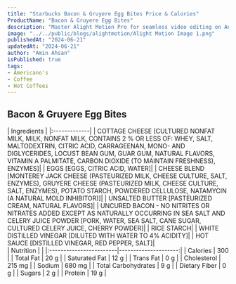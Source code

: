 ```yaml
---
title: "Starbucks Bacon & Gruyere Egg Bites Price & Calories"
ProductName: "Bacon & Gruyere Egg Bites" 
description: "Master Alight Motion Pro for seamless video editing on Android, iOS, and Tablets with our ultimate guide, unlocking advanced features and elevating your skills in 2024!"
image: "../../public/blogs/alightmotion/Alight Motion Image 1.png"
publishedAt: "2024-06-21"
updatedAt: "2024-06-21"
author: "Amin Ahsan"
isPublished: true
tags:
- Americano's
- Coffee
- Hot Coffees   
---
```

 
## Bacon & Gruyere Egg Bites
  

<div className="tables-container">
  <div className="table-wrapper">
    | Ingredients  |
    |:-------------|
    | COTTAGE CHEESE [CULTURED NONFAT MILK, MILK, NONFAT MILK, CONTAINS 2 % OR LESS OF: WHEY, SALT, MALTODEXTRIN, CITRIC ACID, CARRAGEENAN, MONO- AND DIGLYCERIDES, LOCUST BEAN GUM, GUAR GUM, NATURAL FLAVORS, VITAMIN A PALMITATE, CARBON DIOXIDE (TO MAINTAIN FRESHNESS), ENZYMES]|
    | EGGS [EGGS, CITRIC ACID, WATER]|
    | CHEESE BLEND [MONTEREY JACK CHEESE (PASTEURIZED MILK, CHEESE CULTURE, SALT, ENZYMES), GRUYERE CHEESE (PASTEURIZED MILK, CHEESE CULTURE, SALT, ENZYMES), POTATO STARCH, POWDERED CELLULOSE, NATAMYCIN (A NATURAL MOLD INHIBITOR)]|
    | UNSALTED BUTTER [PASTEURIZED CREAM, NATURAL FLAVORS]|
    | UNCURED BACON - NO NITRITES OR NITRATES ADDED EXCEPT AS NATURALLY OCCURRING IN SEA SALT AND CELERY JUICE POWDER [PORK, WATER, SEA SALT, CANE SUGAR, CULTURED CELERY JUICE, CHERRY POWDER]|
    | RICE STARCH|
    | WHITE DISTILLED VINEGAR [DILUTED WITH WATER TO 4% ACIDITY]|
    | HOT SAUCE [DISTILLED VINEGAR, RED PEPPER, SALT]|
  </div>
  <div className="table-wrapper">
    | Nutrition               |                      |  
    |:------------------------|---------------------:|
    | Calories                | 300                   |
    | Total Fat               | 20 g                  |
    | Saturated Fat           | 12 g                  |
    | Trans Fat               | 0 g                  |
    | Cholesterol             | 215 mg                 |
    | Sodium                  | 680 mg               |
    | Total Carbohydrates     | 9 g                  |
    | Dietary Fiber           | 0 g                  |
    | Sugars                  | 2 g                  |
    | Protein                 | 19 g                  |
  </div>
</div>
<style jsx>{`
  .tables-container {
    display: flex;
    flex-direction: row;
    gap: 30px;
  }
  .table-wrapper {
    width: 500px; /* Adjust as needed */
  }
  @media (max-width: 768px) {
    .tables-container {
      flex-direction: column;
      gap: 0px; /* Adjust as needed */
    }
    .table-wrapper {
      width: 100%; /* Adjust as needed */
    }
  }
`}</style>
